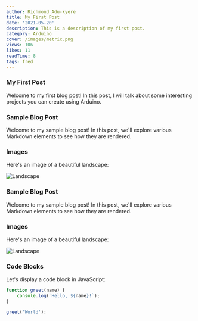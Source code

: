 ```yaml
---
author: Richmond Adu-kyere
title: My First Post
date: '2021-05-20'
description: This is a description of my first post.
category: Arduino
cover: /images/metric.png
views: 106
likes: 11
readTime: 8
tags: fred
---
```


### My First Post

Welcome to my first blog post! In this post, I will talk about some interesting projects you can create using Arduino.


### Sample Blog Post

Welcome to my sample blog post! In this post, we'll explore various Markdown elements to see how they are rendered.

### Images

Here's an image of a beautiful landscape:

![Landscape](/images/metric.png)

### Sample Blog Post

Welcome to my sample blog post! In this post, we'll explore various Markdown elements to see how they are rendered.

### Images

Here's an image of a beautiful landscape:

![Landscape](/images/metric.png)

### Code Blocks

Let's display a code block in JavaScript:

```javascript
function greet(name) {
    console.log(`Hello, ${name}!`);
}

greet('World');
